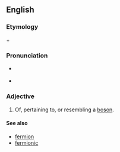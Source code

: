 ==English==

===Etymology===
{{en-term|boson}} + {{en-term|-ic}}

===Pronunciation===
*{{IPA|boʊˈsɑnɪk}} {{qualifier|US}}
*{{rhymes|ɒnɪk}}

===Adjective===
{{en-adj|-}}

# {{quantum physics}} Of, pertaining to, or resembling a [[boson]].

====See also====
* [[fermion]]
* [[fermionic]]
{{projectlinks|wikipedia|page1=Boson}}